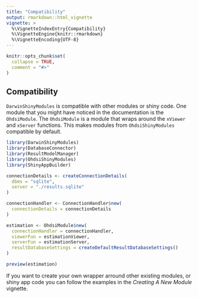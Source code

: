 ```yaml
---
title: "Compatibility"
output: rmarkdown::html_vignette
vignette: >
  %\VignetteIndexEntry{Compatibility}
  %\VignetteEngine{knitr::rmarkdown}
  %\VignetteEncoding{UTF-8}
---
```


```r
knitr::opts_chunk$set(
  collapse = TRUE,
  comment = "#>"
)
```

## Compatibility
`DarwinShinyModules` is compatible with other modules or shiny code. One module that you might have noticed in the documentation is the `OhdsiModule`. The `OhdsiModule` is a module that wraps around the `xViewer` and `xServer` functions. This makes modules from `OhdsiShinyModules` compatible by default.

```r
library(DarwinShinyModules)
library(DatabaseConnector)
library(ResultModelManager)
library(OhdsiShinyModules)
library(ShinyAppBuilder)

connectionDetails <- createConnectionDetails(
  dbms = "sqlite",
  server = "./results.sqlite"
)

connectionHandler <- ConnectionHandler$new(
  connectionDetails = connectionDetails
)

estimation <- OhdsiModule$new(
  connectionHandler = connectionHandler,
  viewerFun = estimationViewer,
  serverFun = estimationServer,
  resultDatabaseSettings = createDefaultResultDatabaseSettings()
)

preview(estimation)
```

If you want to create your own wrapper arround other existing modules, or shiny app code you can follow the examples in the *Creating A New Module* vignette.
